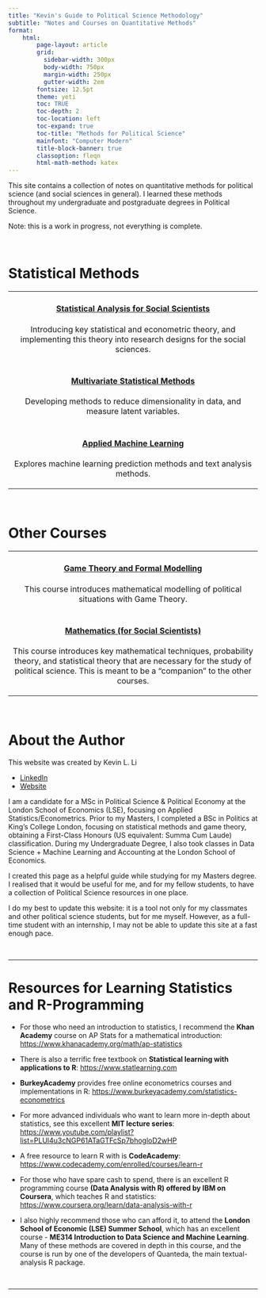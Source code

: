 ```yaml
---
title: "Kevin's Guide to Political Science Methodology"
subtitle: "Notes and Courses on Quantitative Methods"
format:
    html:
        page-layout: article
        grid:
          sidebar-width: 300px
          body-width: 750px
          margin-width: 250px
          gutter-width: 2em
        fontsize: 12.5pt
        theme: yeti
        toc: TRUE
        toc-depth: 2
        toc-location: left
        toc-expand: true
        toc-title: "Methods for Political Science"
        mainfont: "Computer Modern"
        title-block-banner: true
        classoption: fleqn
        html-math-method: katex
---
```


This site contains a collection of notes on quantitative methods for political science (and social sciences in general). I learned these methods throughout my undergraduate and postgraduate degrees in Political Science.

Note: this is a work in progress, not everything is complete.

<br />

# Statistical Methods

+:-------------------------------------------------------------------------------------------------------------------------------:+
| #### [Statistical Analysis for Social Scientists](https://politicalscience.github.io/metrics)                                   |
|                                                                                                                                 |
| Introducing key statistical and econometric theory, and implementing this theory into research designs for the social sciences. |
+---------------------------------------------------------------------------------------------------------------------------------+
| #### [Multivariate Statistical Methods](https://politicalscience.github.io/multivariate)                                        |
|                                                                                                                                 |
| Developing methods to reduce dimensionality in data, and measure latent variables.                                              |
+---------------------------------------------------------------------------------------------------------------------------------+
| #### [Applied Machine Learning](https://politicalscience.github.io/machine)                                                     |
|                                                                                                                                 |
| Explores machine learning prediction methods and text analysis methods.                                                         |
+---------------------------------------------------------------------------------------------------------------------------------+

<br />

# Other Courses

+:-------------------------------------------------------------------------------------------------------------------------------------------------------------------------------------------------------------:+
| #### [Game Theory and Formal Modelling](https://politicalscience.github.io/gametheory)                                                                                                                        |
|                                                                                                                                                                                                               |
| This course introduces mathematical modelling of political situations with Game Theory.                                                                                                                       |
+---------------------------------------------------------------------------------------------------------------------------------------------------------------------------------------------------------------+
| #### [Mathematics (for Social Scientists)](https://politicalscience.github.io/maths)                                                                                                                          |
|                                                                                                                                                                                                               |
| This course introduces key mathematical techniques, probability theory, and statistical theory that are necessary for the study of political science. This is meant to be a "companion" to the other courses. |
+---------------------------------------------------------------------------------------------------------------------------------------------------------------------------------------------------------------+

<br />

# About the Author {#creator}

This website was created by Kevin L. Li

-   [LinkedIn](https://www.linkedin.com/in/kevinlingfengli/)
-   [Website](https://kevinli03.github.io)

I am a candidate for a MSc in Political Science & Political Economy at the London School of Economics (LSE), focusing on Applied Statistics/Econometrics. Prior to my Masters, I completed a BSc in Politics at King's College London, focusing on statistical methods and game theory, obtaining a First-Class Honours (US equivalent: Summa Cum Laude) classification. During my Undergraduate Degree, I also took classes in Data Science + Machine Learning and Accounting at the London School of Economics.

I created this page as a helpful guide while studying for my Masters degree. I realised that it would be useful for me, and for my fellow students, to have a collection of Political Science resources in one place.

I do my best to update this website: it is a tool not only for my classmates and other political science students, but for me myself. However, as a full-time student with an internship, I may not be able to update this site at a fast enough pace.

<br />

------------------------------------------------------------------------

# Resources for Learning Statistics and R-Programming {#resources}

-   For those who need an introduction to statistics, I recommend the **Khan Academy** course on AP Stats for a mathematical introduction: <https://www.khanacademy.org/math/ap-statistics>

-   There is also a terrific free textbook on **Statistical learning with applications to R**: <https://www.statlearning.com>

-   **BurkeyAcademy** provides free online econometrics courses and implementations in R: <https://www.burkeyacademy.com/statistics-econometrics>

-   For more advanced individuals who want to learn more in-depth about statistics, see this excellent **MIT lecture series**: <https://www.youtube.com/playlist?list=PLUl4u3cNGP61ATaGTFcSp7bhogloD2wHP>

-   A free resource to learn R with is **CodeAcademy**: <https://www.codecademy.com/enrolled/courses/learn-r>

-   For those who have spare cash to spend, there is an excellent R programming course **(Data Analysis with R) offered by IBM on Coursera**, which teaches R and statistics: <https://www.coursera.org/learn/data-analysis-with-r>

-   I also highly recommend those who can afford it, to attend the **London School of Economic (LSE) Summer School**, which has an excellent course - **ME314 Introduction to Data Science and Machine Learning**. Many of these methods are covered in depth in this course, and the course is run by one of the developers of Quanteda, the main textual-analysis R package.

<br />

------------------------------------------------------------------------
